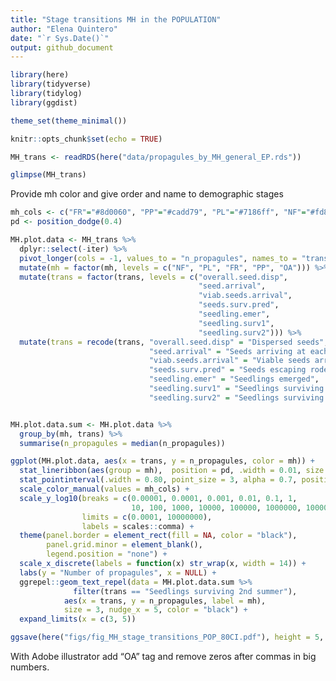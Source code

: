 ```yaml
---
title: "Stage transitions MH in the POPULATION"
author: "Elena Quintero"
date: "`r Sys.Date()`"
output: github_document
---
```


```r
library(here)
library(tidyverse)
library(tidylog)
library(ggdist)

theme_set(theme_minimal())
```


```r
knitr::opts_chunk$set(echo = TRUE)
```


```r
MH_trans <- readRDS(here("data/propagules_by_MH_general_EP.rds"))

glimpse(MH_trans)
```


Provide mh color and give order and name to demographic stages
```r
mh_cols <- c("FR"="#8d0060", "PP"="#cadd79", "PL"="#7186ff", "NF"="#fd863e", "OA"="#843600")
pd <- position_dodge(0.4)

MH.plot.data <- MH_trans %>%
  dplyr::select(-iter) %>%
  pivot_longer(cols = -1, values_to = "n_propagules", names_to = "trans") %>%
  mutate(mh = factor(mh, levels = c("NF", "PL", "FR", "PP", "OA"))) %>%
  mutate(trans = factor(trans, levels = c("overall.seed.disp",
                                          "seed.arrival", 
                                          "viab.seeds.arrival", 
                                          "seeds.surv.pred", 
                                          "seedling.emer", 
                                          "seedling.surv1",
                                          "seedling.surv2"))) %>%
  mutate(trans = recode(trans, "overall.seed.disp" = "Dispersed seeds",
                               "seed.arrival" = "Seeds arriving at each MH", 
                               "viab.seeds.arrival" = "Viable seeds arriving", 
                               "seeds.surv.pred" = "Seeds escaping rodent predation", 
                               "seedling.emer" = "Seedlings emerged", 
                               "seedling.surv1" = "Seedlings surviving 1st summer", 
                               "seedling.surv2" = "Seedlings surviving 2nd summer"))


MH.plot.data.sum <- MH.plot.data %>%
  group_by(mh, trans) %>%
  summarise(n_propagules = median(n_propagules))
```


```r
ggplot(MH.plot.data, aes(x = trans, y = n_propagules, color = mh)) +
  stat_lineribbon(aes(group = mh),  position = pd, .width = 0.01, size = 0.6) +
  stat_pointinterval(.width = 0.80, point_size = 3, alpha = 0.7, position = pd, size = 0.6) +
  scale_color_manual(values = mh_cols) + 
  scale_y_log10(breaks = c(0.00001, 0.0001, 0.001, 0.01, 0.1, 1, 
                           10, 100, 1000, 10000, 100000, 1000000, 10000000),
                limits = c(0.0001, 10000000),
                labels = scales::comma) + 
  theme(panel.border = element_rect(fill = NA, color = "black"),
        panel.grid.minor = element_blank(),
        legend.position = "none") +
  scale_x_discrete(labels = function(x) str_wrap(x, width = 14)) +
  labs(y = "Number of propagules", x = NULL) +
  ggrepel::geom_text_repel(data = MH.plot.data.sum %>%
              filter(trans == "Seedlings surviving 2nd summer"),
            aes(x = trans, y = n_propagules, label = mh),
            size = 3, nudge_x = 5, color = "black") +
  expand_limits(x = c(3, 5))

ggsave(here("figs/fig_MH_stage_transitions_POP_80CI.pdf"), height = 5, width = 9)
```

With Adobe illustrator add "OA" tag and remove zeros after commas in big numbers.


